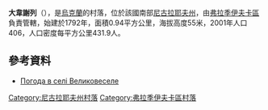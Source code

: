 {{更新|time=2017-02-16T11:25:36+00:00}}
{{coord|47|39|10|N|30|40|27|E|scale:100000|display=title}}

'''大韋謝列'''（{{lang-uk|Великовеселе}}），是[[烏克蘭|烏克蘭]]的村落，位於該國南部[[尼古拉耶夫州|尼古拉耶夫州]]，由[[弗拉季伊夫卡區|弗拉季伊夫卡區]]負責管轄，始建於1792年，面積0.94平方公里，海拔高度55米，2001年人口406，人口密度每平方公里431.9人。

==參考資料==
* [http://weather.in.ua/ua/nikolaevskaja/3012 Погода в селі Великовеселе] {{Wayback|url=http://weather.in.ua/ua/nikolaevskaja/3012 |date=20160606122647 }}

[[Category:尼古拉耶夫州村落|Category:尼古拉耶夫州村落]]
[[Category:弗拉季伊夫卡區村落|Category:弗拉季伊夫卡區村落]]


{{Mykolaiv-geo-stub}}